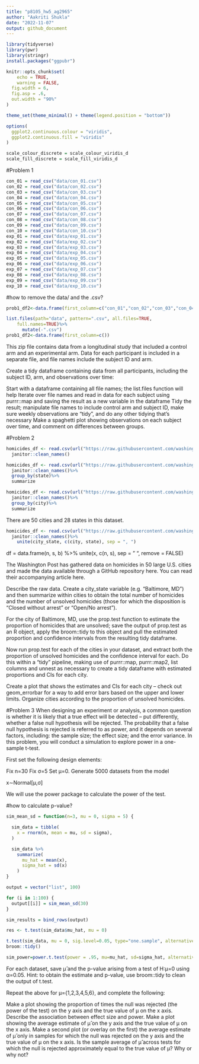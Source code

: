 ```yaml
---
title: "p8105_hw5_ag2965"
author: "Aakriti Shukla"
date: "2022-11-07"
output: github_document
---
```


```r
library(tidyverse)
library(pwr)
library(stringr)
install.packages("ggpubr")

knitr::opts_chunk$set(
	echo = TRUE,
	warning = FALSE,
  fig.width = 6,
  fig.asp = .6,
  out.width = "90%"
)

theme_set(theme_minimal() + theme(legend.position = "bottom"))

options(
  ggplot2.continuous.colour = "viridis",
  ggplot2.continuous.fill = "viridis"
)

scale_colour_discrete = scale_colour_viridis_d
scale_fill_discrete = scale_fill_viridis_d
```

#Problem 1

```r
con_01 = read_csv("data/con_01.csv")
con_02 = read_csv("data/con_02.csv")
con_03 = read_csv("data/con_03.csv") 
con_04 = read_csv("data/con_04.csv") 
con_05 = read_csv("data/con_05.csv") 
con_06 = read_csv("data/con_06.csv") 
con_07 = read_csv("data/con_07.csv")
con_08 = read_csv("data/con_08.csv")
con_09 = read_csv("data/con_09.csv")
con_10 = read_csv("data/con_10.csv")
exp_01 = read_csv("data/exp_01.csv")
exp_02 = read_csv("data/exp_02.csv")
exp_03 = read_csv("data/exp_03.csv")
exp_04 = read_csv("data/exp_04.csv")
exp_05 = read_csv("data/exp_05.csv")
exp_06 = read_csv("data/exp_06.csv")
exp_07 = read_csv("data/exp_07.csv")
exp_08 = read_csv("data/exp_08.csv")
exp_09 = read_csv("data/exp_09.csv")
exp_10 = read_csv("data/exp_10.csv")
```

#how to remove the data/ and the .csv?
```r
prob1_df2<-data.frame(first_column=c("con_01","con_02","con_03","con_04","con_05"))

list.files(path="data", pattern=".csv", all.files=TRUE,
    full.names=TRUE)%>%
      mutate(-".csv")
prob1_df2<-data.frame(first_column=c())
```

This zip file contains data from a longitudinal study that included a control arm and an experimental arm. Data for each participant is included in a separate file, and file names include the subject ID and arm.

Create a tidy dataframe containing data from all participants, including the subject ID, arm, and observations over time:

Start with a dataframe containing all file names; the list.files function will help
Iterate over file names and read in data for each subject using purrr::map and saving the result as a new variable in the dataframe
Tidy the result; manipulate file names to include control arm and subject ID, make sure weekly observations are “tidy”, and do any other tidying that’s necessary
Make a spaghetti plot showing observations on each subject over time, and comment on differences between groups.

#Problem 2
```r
homicides_df <- read.csv(url("https://raw.githubusercontent.com/washingtonpost/data-homicides/master/homicide-data.csv"))%>%
  janitor::clean_names()

homicides_df <- read.csv(url("https://raw.githubusercontent.com/washingtonpost/data-homicides/master/homicide-data.csv"))%>%
  janitor::clean_names()%>%
  group_by(state)%>%
  summarize

homicides_df <- read.csv(url("https://raw.githubusercontent.com/washingtonpost/data-homicides/master/homicide-data.csv"))%>%
  janitor::clean_names()%>%
  group_by(city)%>%
  summarize
```
There are 50 cities and 28 states in this dataset.

```r
homicides_df <- read.csv(url("https://raw.githubusercontent.com/washingtonpost/data-homicides/master/homicide-data.csv"))%>%
  janitor::clean_names()%>%
    unite(city_state, c(city, state), sep = ", ")
```


df = data.frame(n, s, b) %>% 
  unite(x, c(n, s), sep = " ", remove = FALSE)

The Washington Post has gathered data on homicides in 50 large U.S. cities and made the data available through a GitHub repository here. You can read their accompanying article here.

Describe the raw data. Create a city_state variable (e.g. “Baltimore, MD”) and then summarize within cities to obtain the total number of homicides and the number of unsolved homicides (those for which the disposition is “Closed without arrest” or “Open/No arrest”).

For the city of Baltimore, MD, use the prop.test function to estimate the proportion of homicides that are unsolved; save the output of prop.test as an R object, apply the broom::tidy to this object and pull the estimated proportion and confidence intervals from the resulting tidy dataframe.

Now run prop.test for each of the cities in your dataset, and extract both the proportion of unsolved homicides and the confidence interval for each. Do this within a “tidy” pipeline, making use of purrr::map, purrr::map2, list columns and unnest as necessary to create a tidy dataframe with estimated proportions and CIs for each city.

Create a plot that shows the estimates and CIs for each city – check out geom_errorbar for a way to add error bars based on the upper and lower limits. Organize cities according to the proportion of unsolved homicides.

#Problem 3
When designing an experiment or analysis, a common question is whether it is likely that a true effect will be detected – put differently, whether a false null hypothesis will be rejected. The probability that a false null hypothesis is rejected is referred to as power, and it depends on several factors, including: the sample size; the effect size; and the error variance. In this problem, you will conduct a simulation to explore power in a one-sample t-test.

First set the following design elements:

Fix n=30
Fix σ=5
Set μ=0. Generate 5000 datasets from the model

x∼Normal[μ,σ]

We will use the power package to calculate the power of the test. 

#how to calculate p-value?
```r
sim_mean_sd = function(n=3, mu = 0, sigma = 5) {

  sim_data = tibble(
    x = rnorm(n, mean = mu, sd = sigma),
  )

  sim_data %>% 
    summarize(
      mu_hat = mean(x),
      sigma_hat = sd(x)
    )
}

output = vector("list", 100)

for (i in 1:100) {
  output[[i]] = sim_mean_sd(30)
}

sim_results = bind_rows(output)
```

```r
res <- t.test(sim_data$mu_hat, mu = 0)
```


```r
t.test(sim_data, mu = 0, sig.level=0.05, type="one.sample", alternative = "two.sided")
broom::tidy()

sim_power=power.t.test(power = .95, mu=mu_hat, sd=sigma_hat, alternative = "one.sided")
```

For each dataset, save μ̂  and the p-value arising from a test of H:μ=0 using α=0.05. Hint: to obtain the estimate and p-value, use broom::tidy to clean the output of t.test.

Repeat the above for μ={1,2,3,4,5,6}, and complete the following:

Make a plot showing the proportion of times the null was rejected (the power of the test) on the y axis and the true value of μ on the x axis. Describe the association between effect size and power.
Make a plot showing the average estimate of μ̂  on the y axis and the true value of μ on the x axis. Make a second plot (or overlay on the first) the average estimate of μ̂  only in samples for which the null was rejected on the y axis and the true value of μ on the x axis. Is the sample average of μ̂  across tests for which the null is rejected approximately equal to the true value of μ? Why or why not?

